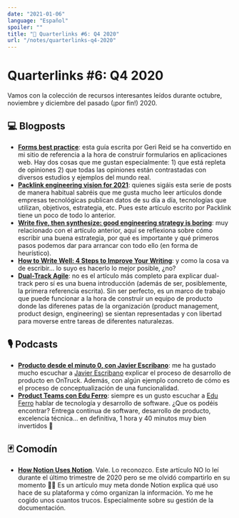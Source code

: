 ```yaml
---
date: "2021-01-06"
language: "Español"
spoiler: ""
title: "🔗 Quarterlinks #6: Q4 2020"
url: "/notes/quarterlinks-q4-2020"
---
```


# Quarterlinks #6: Q4 2020

Vamos con la colección de recursos interesantes leídos durante octubre, noviembre y diciembre del pasado (¡por
fin!) 2020.

## 💻 Blogposts

- **[Forms best practice][forms]**: esta guía escrita por Geri Reid se ha convertido en mi sitio de referencia a la hora
  de construir formularios en aplicaciones web. Hay dos cosas que me gustan especialmente: 1) que está repleta de
  opiniones 2) que todas las opiniones están contrastadas con diversos estudios y ejemplos del mundo real.
- **[Packlink engineering vision for 2021][packlink]**: quienes sigáis esta serie de posts de manera habitual sabréis
  que me gusta mucho leer artículos donde empresas tecnológicas publican datos de su día a día, tecnologías que
  utilizan, objetivos, estrategia, etc. Pues este artículo escrito por Packlink tiene un poco de todo lo anterior.
- **[Write five, then synthesize: good engineering strategy is boring][strategy]**: muy relacionado con el artículo
  anterior, aquí se reflexiona sobre cómo escribir una buena estrategia, por qué es importante y qué primeros pasos
  podemos dar para arrancar con todo ello (en forma de heurístico).
- **[How to Write Well: 4 Steps to Improve Your Writing][writing]**: y como la cosa va de escribir... lo suyo es hacerlo
  lo mejor posible, ¿no?
- **[Dual-Track Agile][dual-track]**: no es el artículo más completo para explicar dual-track pero sí es una buena
  introducción (además de ser, posiblemente, la primera referencia escrita). Sin ser perfecto, es un marco de trabajo
  que puede funcionar a la hora de construir un equipo de producto donde las diferenes patas de la organización (product
  management, product design, engineering) se sientan representadas y con libertad para moverse entre tareas de
  diferentes naturalezas.

## 🎙 Podcasts

- **[Producto desde el minuto 0, con Javier Escribano][ontruck]**: me ha gustado mucho escuchar a [Javier
  Escribano][escribano] explicar el proceso de desarrollo de producto en OnTruck. Además, con algún ejemplo concreto de
  cómo es el proceso de conceptualización de una funcionalidad.
- **[Product Teams con Edu Ferro][eferro]**: siempre es un gusto escuchar a [Edu Ferro](https://www.eferro.net/) hablar
  de tecnología y desarrollo de software. ¿Que os podéis encontrar? Entrega continua de software, desarrollo de
  producto, excelencia técnica... en definitiva, 1 hora y 40 minutos muy bien invertidos 🙂

## 🃏 Comodín

- **[How Notion Uses Notion][notion]**. Vale. Lo reconozco. Este artículo NO lo leí durante el último trimestre de 2020
  pero se me olvidó compartirlo en su momento 🤦‍♂️ Es un artículo muy meta donde Notion explica qué uso hace de su
  plataforma y cómo organizan la información. Yo me he cogido unos cuantos trucos. Especialmente sobre su gestión de la
  documentación.

[forms]: https://gerireid.com/forms.html
[packlink]: https://medium.com/packlinkeng/packlink-engineering-vision-for-2021-c8f10eb369cf
[strategy]: https://lethain.com/good-engineering-strategy-is-boring/
[writing]: https://adamfaliq.com/2020/10/28/write-well/
[ontruck]: https://open.spotify.com/episode/2Py63SXJ7yhe18Wxuf9TKK?si=U_onblSoQUSLu9L0s0BvLA
[eferro]: https://thebigbranchtheorypodcast.github.io/post/product-teams-edu-ferro/
[dual-track]: https://svpg.com/dual-track-agile/
[notion]: https://www.notion.so/How-Notion-Uses-Notion-616f41d2f5124f3185cf1c36d267c07e
[escribano]: https://www.javierescribano.me/
